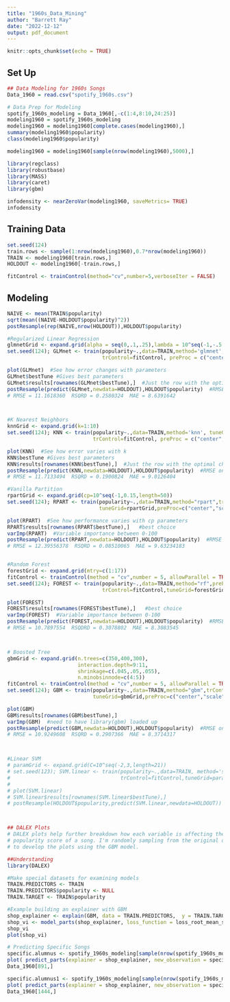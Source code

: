 ```yaml
---
title: "1960s_Data_Mining"
author: "Barrett Ray"
date: "2022-12-12"
output: pdf_document
---
```


```r
knitr::opts_chunk$set(echo = TRUE)
```

## Set Up

```r
## Data Modeling for 1960s Songs
Data_1960 = read.csv("spotify_1960s.csv")

# Data Prep for Modeling
spotify_1960s_modeling = Data_1960[,-c(1:4,8:10,24:25)]
modeling1960 = spotify_1960s_modeling
modeling1960 = modeling1960[complete.cases(modeling1960),]
summary(modeling1960$popularity)
class(modeling1960$popularity)

modeling1960 = modeling1960[sample(nrow(modeling1960),5000),]

library(regclass)
library(robustbase)
library(MASS)
library(caret)
library(gbm)

infodensity <- nearZeroVar(modeling1960, saveMetrics= TRUE)
infodensity
```

## Training Data

```r
set.seed(124)
train.rows <- sample(1:nrow(modeling1960),0.7*nrow(modeling1960))
TRAIN <- modeling1960[train.rows,]
HOLDOUT <- modeling1960[-train.rows,]

fitControl <- trainControl(method="cv",number=5,verboseIter = FALSE)
```

## Modeling 

```r
NAIVE <- mean(TRAIN$popularity)
sqrt(mean((NAIVE-HOLDOUT$popularity)^2))
postResample(rep(NAIVE,nrow(HOLDOUT)),HOLDOUT$popularity)

#Regularized Linear Regression
glmnetGrid <- expand.grid(alpha = seq(0,.1,.25),lambda = 10^seq(-1,-.5,by=.5))
set.seed(124); GLMnet <- train(popularity~.,data=TRAIN,method='glmnet', tuneGrid=glmnetGrid,
                               trControl=fitControl, preProc = c("center", "scale"))

plot(GLMnet)  #See how error changes with parameters
GLMnet$bestTune #Gives best parameters
GLMnet$results[rownames(GLMnet$bestTune),]  #Just the row with the optimal choice of tuning parameter
postResample(predict(GLMnet,newdata=HOLDOUT),HOLDOUT$popularity)  #RMSE on holdout
# RMSE = 11.1618360  RSQRD = 0.2580324  MAE = 8.6391642 



#K Nearest Neighbors
knnGrid <- expand.grid(k=1:10)
set.seed(124); KNN <- train(popularity~.,data=TRAIN,method='knn', tuneGrid=knnGrid,
                            trControl=fitControl, preProc = c("center", "scale"))

plot(KNN)  #See how error varies with k
KNN$bestTune #Gives best parameters
KNN$results[rownames(KNN$bestTune),]  #Just the row with the optimal choice of tuning parameter
postResample(predict(KNN,newdata=HOLDOUT),HOLDOUT$popularity)  #RMSE on holdout
# RMSE = 11.7133494  RSQRD = 0.1900824  MAE = 9.0126404

#Vanilla Partition
rpartGrid <- expand.grid(cp=10^seq(-1,0.15,length=50))
set.seed(124); RPART <- train(popularity~.,data=TRAIN,method="rpart",trControl=fitControl,
                              tuneGrid=rpartGrid,preProc=c("center","scale"))

plot(RPART)  #See how performance varies with cp parameters
RPART$results[rownames(RPART$bestTune),]   #best choice
varImp(RPART)  #Variable importance between 0-100
postResample(predict(RPART,newdata=HOLDOUT),HOLDOUT$popularity)  #RMSE on holdout
# RMSE = 12.39556378  RSQRD = 0.08510065  MAE = 9.63234183 


#Random Forest
forestGrid <- expand.grid(mtry=c(1:17))
fitControl <- trainControl(method = "cv",number = 5, allowParallel = TRUE)
set.seed(124); FOREST <- train(popularity~.,data=TRAIN,method="rf",preProc=c("center","scale"),
                               trControl=fitControl,tuneGrid=forestGrid, importance=TRUE)

plot(FOREST)
FOREST$results[rownames(FOREST$bestTune),]   #best choice
varImp(FOREST)  #Variable importance between 0-100
postResample(predict(FOREST,newdata=HOLDOUT),HOLDOUT$popularity)  #RMSE on holdout 
# RMSE = 10.7897554  RSQDRD = 0.3078802  MAE = 8.3083545



# Boosted Tree
gbmGrid <- expand.grid(n.trees=c(350,400,300),
                       interaction.depth=9:11,
                       shrinkage=c(.045,.05,.055),
                       n.minobsinnode=c(4:5))
fitControl <- trainControl(method = "cv",number = 5, allowParallel = TRUE)
set.seed(124); GBM <- train(popularity~.,data=TRAIN,method="gbm",trControl=fitControl,
                            tuneGrid=gbmGrid,preProc=c("center","scale"),verbose=FALSE)

plot(GBM)
GBM$results[rownames(GBM$bestTune),]
varImp(GBM)  #need to have library(gbm) loaded up
postResample(predict(GBM,newdata=HOLDOUT),HOLDOUT$popularity)  #RMSE on holdout
# RMSE = 10.9249608  RSQRD = 0.2907366  MAE = 8.3714317 



#Linear SVM
# paramGrid <- expand.grid(C=10^seq(-2,3,length=21))
# set.seed(123); SVM.linear <- train(popularity~.,data=TRAIN, method='svmLinear',
#                                    trControl=fitControl,tuneGrid=paramGrid,preProc=c("center", "scale"))
# 
# plot(SVM.linear)
# SVM.linear$results[rownames(SVM.linear$bestTune),]
# postResample(HOLDOUT$popularity,predict(SVM.linear,newdata=HOLDOUT))



## DALEX Plots
# DALEX plots help further breakdown how each variable is affecting the 
# popularity score of a song. I'm randomly sampling from the original data
# to develop the plots using the GBM model.

##Understanding
library(DALEX)

#Make special datasets for examining models
TRAIN.PREDICTORS <- TRAIN
TRAIN.PREDICTORS$popularity <- NULL
TRAIN.TARGET <- TRAIN$popularity

#Example building an explainer with GBM
shop_explainer <- explain(GBM, data = TRAIN.PREDICTORS,  y = TRAIN.TARGET)
shop_vi <- model_parts(shop_explainer, loss_function = loss_root_mean_square)
shop_vi
plot(shop_vi)

# Predicting Specific Songs
specific.alumnus <- spotify_1960s_modeling[sample(nrow(spotify_1960s_modeling),1),]
plot( predict_parts(explainer = shop_explainer, new_observation = specific.alumnus, type = "break_down") )
Data_1960[891,]

specific.alumnus1 <- spotify_1960s_modeling[sample(nrow(spotify_1960s_modeling),1),]
plot( predict_parts(explainer = shop_explainer, new_observation = specific.alumnus1, type = "break_down") )
Data_1960[1444,]
```

